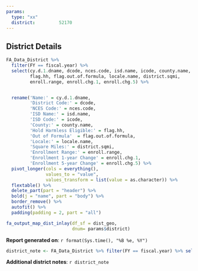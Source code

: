```yaml
---
params:
  type: "xx"
  district:         52170
---
```


## District Details

```r

FA_Data_District %>%
  filter(FY == fiscal.year) %>%
  select(cy.d.1.dname, dcode, nces.code, isd.name, icode, county.name,
         flag.hh, flag.out.of.formula, locale.name, district.sqmi,
         enroll.range, enroll.chg.1, enroll.chg.5) %>%


  rename('Name:' = cy.d.1.dname,
         'District Code:' = dcode,
         'NCES Code:' = nces.code,
         'ISD Name:' = isd.name,
         'ISD Code:' = icode,
         'County:' = county.name,
         'Hold Harmless Eligible:' = flag.hh,
         'Out of Formula'  = flag.out.of.formula,
         'Locale:' = locale.name,
         'Square Miles:' = district.sqmi,
         'Enrollment Range:' = enroll.range,
         'Enrollment 1-year Change' = enroll.chg.1,
         'Enrollment 5-year Change' = enroll.chg.5) %>% 
  pivot_longer(cols = everything(),
               values_to = "value",
               values_transform = list(value = as.character)) %>% 
  flextable() %>%
  delete_part(part = "header") %>%
  bold(j = "name", part = "body") %>%
  border_remove() %>%
  autofit() %>%
  padding(padding = 2, part = "all")


```

```r

fa_output_map_dist_inlay(df_sf = dist_geo, 
                         dnum= params$district)


```

**Report generated on**: `r format(Sys.time(), "%B %e, %Y")`

```r

district_note <- FA_Data_District %>% filter(FY == fiscal.year) %>% select(district.notes) %>% pull()

```

**Additional district notes**: `r district_note`
